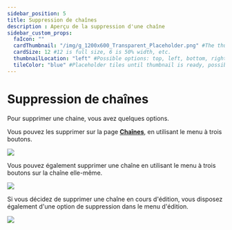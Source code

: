 ```yaml
---
sidebar_position: 5
title: Suppression de chaînes
description : Aperçu de la suppression d'une chaîne
sidebar_custom_props:
  faIcon: ""
  cardThumbnail: "/img/g_1200x600_Transparent_Placeholder.png" #The thumbnail on the category card.
  cardSize: 12 #12 is full size, 6 is 50% width, etc.
  thumbnailLocation: "left" #Possible options: top, left, bottom, right, none
  tileColor: "blue" #Placeholder tiles until thumbnail is ready, possible options: blue, cream, darkpurple, lightpurple, mauve, orange, pink, none
---
```


# Suppression de chaînes

Pour supprimer une chaine, vous avez quelques options.

Vous pouvez les supprimer sur la page **[<OdyseeIcon type="atsign"/> Chaînes](https://odysee.com/$/channels)**, en utilisant le menu à trois boutons.

![](/img/fr/Suppressiondechaînes01.png)

Vous pouvez également supprimer une chaîne en utilisant le menu à trois boutons sur la chaîne elle-même. 

![](/img/fr/Suppressiondechaînes02.png)

Si vous décidez de supprimer une chaîne en cours d'édition, vous disposez également d'une option de suppression dans le menu d'édition.

![](/img/fr/Suppressiondechaînes03A.png)
